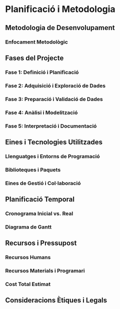 # Planificació i Metodologia {#sec-metodologia}

## Metodologia de Desenvolupament

### Enfocament Metodològic

## Fases del Projecte

### Fase 1: Definició i Planificació

### Fase 2: Adquisició i Exploració de Dades

### Fase 3: Preparació i Validació de Dades

### Fase 4: Anàlisi i Modelització

### Fase 5: Interpretació i Documentació

## Eines i Tecnologies Utilitzades

### Llenguatges i Entorns de Programació

### Biblioteques i Paquets

### Eines de Gestió i Col·laboració

## Planificació Temporal

### Cronograma Inicial vs. Real

### Diagrama de Gantt

## Recursos i Pressupost

### Recursos Humans

### Recursos Materials i Programari

### Cost Total Estimat

## Consideracions Ètiques i Legals
